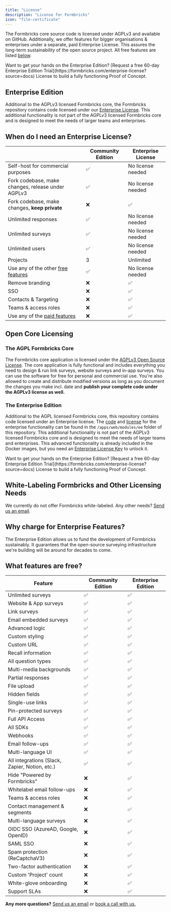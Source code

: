 ```yaml
---
title: "License"
description: "License for Formbricks"
icon: "file-certificate"
---
```


The Formbricks core source code is licensed under AGPLv3 and available on GitHub. Additionally, we offer features for bigger organisations & enterprises under a separate, paid Enterprise License. This assures the long-term sustainability of the open source project. All free features are listed [below](#what-features-are-free).

<Note>
  Want to get your hands on the Enterprise Edition? [Request a free 60-day Enterprise Edition
  Trial](https://formbricks.com/enterprise-license?source=docs) License to build a fully functioning Proof of
  Concept.
</Note>

## Enterprise Edition

Additional to the AGPLv3 licensed Formbricks core, the Formbricks repository contains code licensed under our [Enterprise License](https://github.com/formbricks/formbricks/blob/main/apps/web/modules/ee/LICENSE). This additional functionality is not part of the AGPLv3 licensed Formbricks core and is designed to meet the needs of larger teams and enterprises.&#x20;

## When do I need an Enterprise License?

|                                                               | Community Edition | Enterprise License |
| ------------------------------------------------------------- | ----------------- | ------------------ |
| Self-host for commercial purposes                             | ✅                | No license needed  |
| Fork codebase, make changes, release under AGPLv3             | ✅                | No license needed  |
| Fork codebase, make changes, **keep private**                 | ❌                | ✅                 |
| Unlimited responses                                           | ✅                | No license needed  |
| Unlimited surveys                                             | ✅                | No license needed  |
| Unlimited users                                               | ✅                | No license needed  |
| Projects                                                      | 3                 | Unlimited          |
| Use any of the other [free features](#what-features-are-free) | ✅                | No license needed  |
| Remove branding                                               | ❌                | ✅                 |
| SSO                                                           | ❌                | ✅                 |
| Contacts & Targeting                                          | ❌                | ✅                 |
| Teams & access roles                                          | ❌                | ✅                 |
| Use any of the [paid features](#what-features-are-free)       | ❌                | ✅                 |

## Open Core Licensing

### The AGPL Formbricks Core

The Formbricks core application is licensed under the [AGPLv3 Open Source License](https://github.com/formbricks/formbricks/blob/main/LICENSE). The core application is fully functional and includes everything you need to design & run link surveys, website surveys and in-app surveys. You can use the software for free for personal and commercial use. You're also allowed to create and distribute modified versions as long as you document the changes you make incl. date and **publish your complete code under the AGPLv3 license as well.**

### The Enterprise Edition

Additional to the AGPL licensed Formbricks core, this repository contains code licensed under an Enterprise license. The [code](https://github.com/formbricks/formbricks/tree/main/apps/web/modules/ee) and [license](https://github.com/formbricks/formbricks/blob/main/apps/web/modules/ee/LICENSE) for the enterprise functionality can be found in the `/apps/web/modules/ee` folder of this repository. This additional functionality is not part of the AGPLv3 licensed Formbricks core and is designed to meet the needs of larger teams and enterprises. This advanced functionality is already included in the Docker images, but you need an [Enterprise License Key](https://formbricks.com/enterprise-license?source=docs) to unlock it.

<Note>
  Want to get your hands on the Enterprise Edition? [Request a free 60-day Enterprise Edition
  Trial](https://formbricks.com/enterprise-license?source=docs) License to build a fully functioning Proof of
  Concept.
</Note>

## White-Labeling Formbricks and Other Licensing Needs

We currently do not offer Formbricks white-labeled. Any other needs? [Send us an email](mailto:hola@formbricks.com).

## Why charge for Enterprise Features?

The Enterprise Edition allows us to fund the development of Formbricks sustainably. It guarantees that the open-source surveying infrastructure we're building will be around for decades to come.

## What features are free?

| Feature                                        | Community Edition | Enterprise Edition |
| ---------------------------------------------- | ----------------- | ------------------ |
| Unlimited surveys                              | ✅                | ✅                 |
| Website & App surveys                          | ✅                | ✅                 |
| Link surveys                                   | ✅                | ✅                 |
| Email embedded surveys                         | ✅                | ✅                 |
| Advanced logic                                 | ✅                | ✅                 |
| Custom styling                                 | ✅                | ✅                 |
| Custom URL                                     | ✅                | ✅                 |
| Recall information                             | ✅                | ✅                 |
| All question types                             | ✅                | ✅                 |
| Multi-media backgrounds                        | ✅                | ✅                 |
| Partial responses                              | ✅                | ✅                 |
| File upload                                    | ✅                | ✅                 |
| Hidden fields                                  | ✅                | ✅                 |
| Single-use links                               | ✅                | ✅                 |
| Pin-protected surveys                          | ✅                | ✅                 |
| Full API Access                                | ✅                | ✅                 |
| All SDKs                                       | ✅                | ✅                 |
| Webhooks                                       | ✅                | ✅                 |
| Email follow-ups                               | ✅                | ✅                 |
| Multi-language UI                              | ✅                | ✅                 |
| All integrations (Slack, Zapier, Notion, etc.) | ✅                | ✅                 |
| Hide "Powered by Formbricks"                   | ❌                | ✅                 |
| Whitelabel email follow-ups                    | ❌                | ✅                 |
| Teams & access roles                           | ❌                | ✅                 |
| Contact management & segments                  | ❌                | ✅                 |
| Multi-language surveys                         | ❌                | ✅                 |
| OIDC SSO (AzureAD, Google, OpenID)            | ❌                | ✅                 |
| SAML SSO                                       | ❌                | ✅                 |
| Spam protection (ReCaptchaV3)                       | ❌                | ✅                 |
| Two-factor authentication                         | ❌                | ✅                 |
| Custom 'Project' count                      | ❌                | ✅                 |
| White-glove onboarding                         | ❌                | ✅                 |
| Support SLAs                                   | ❌                | ✅                 |

**Any more questions?** [Send us an email](mailto:johannes@formbricks.com) or [book a call with us.](https://cal.com/johannes/license)
